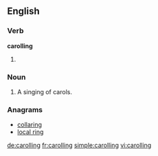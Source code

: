 ==English==

===Verb===
'''carolling'''
# {{British|Canada}} {{present participle of|carol}}

===Noun===
{{en-noun}}

# A singing of carols.

===Anagrams===
* [[collaring#English|collaring]]
* [[local ring#English|local ring]]

[[de:carolling]]
[[fr:carolling]]
[[simple:carolling]]
[[vi:carolling]]